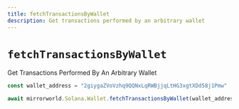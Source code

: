```yaml
---
title: fetchTransactionsByWallet
description: Get transactions performed by an arbitrary wallet
---
```


# `fetchTransactionsByWallet`

Get Transactions Performed By An Arbitrary Wallet

```ts
const wallet_address = "2giygaZVoVzhq9QQNxLqRWBjjqLtHG3xgtXDd58j1Pmw"

await mirrorworld.Solana.Wallet.fetchTransactionsByWallet(wallet_address)
```
